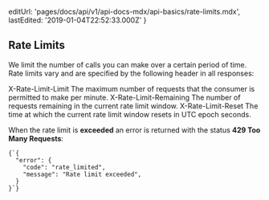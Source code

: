 
  editUrl: 'pages/docs/api/v1/api-docs-mdx/api-basics/rate-limits.mdx',
  lastEdited: '2019-01-04T22:52:33.000Z'
}

## Rate Limits

We limit the number of calls you can make over a certain period of time.
Rate limits vary and are specified by the following header in all responses:

<HeadersTable>
  <Row>
    <BoldCell>X-Rate-Limit-Limit</BoldCell>
    <Cell>
      The maximum number of requests that the consumer is permitted to make per
      minute.
    </Cell>
  </Row>
  <Row>
    <BoldCell>X-Rate-Limit-Remaining</BoldCell>
    <Cell>
      The number of requests remaining in the current rate limit window.
    </Cell>
  </Row>
  <Row>
    <BoldCell>X-Rate-Limit-Reset</BoldCell>
    <Cell>
      The time at which the current rate limit window resets in UTC epoch
      seconds.
    </Cell>
  </Row>
</HeadersTable>

When the rate limit is **exceeded** an error is returned with the status **429 Too Many Requests**:

<Example>
  <Code lang="json">{`{
  "error": {
    "code": "rate_limited",
    "message": "Rate limit exceeded",
  }
}`}</Code>
</Example>
